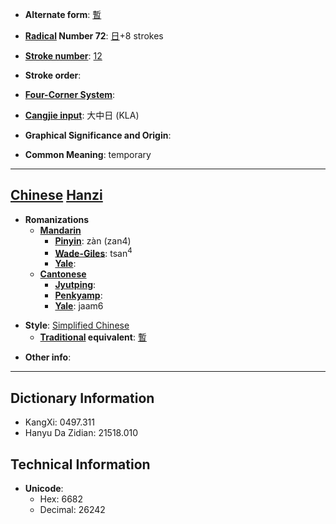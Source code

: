 * '''Alternate form''': [[暫]]

* '''[[Wiktionary:Chinese radical index| Radical]] Number 72''': [[Wiktionary:Chinese radical index 日|日]]+8 strokes

* '''[[Wiktionary:Chinese total strokes index|Stroke number]]''': [[Wiktionary:Chinese total strokes index 12|12]]

* '''Stroke order''': 

* '''[[Wiktionary:Chinese four corner index|Four-Corner System]]''': 

* '''[[Wiktionary:Chinese Cangjie index|Cangjie input]]''': 大中日 (KLA)

* '''Graphical Significance and Origin''': 

* '''Common Meaning''': temporary

----

== [[Chinese]] [[Hanzi]] ==

* '''Romanizations'''
** '''[[Mandarin]]'''
*** '''[[Pinyin]]''': zàn (zan4)
*** '''[[Wade-Giles]]''': tsan<sup>4</sup>
*** '''[[Yale]]''': 
** '''[[Cantonese]]'''
*** '''[[Jyutping]]''':
*** '''[[Penkyamp]]''': 
*** '''[[Yale]]''': jaam6

* '''Style''': [[Simplified Chinese]] 
** '''[[Traditional Chinese|Traditional]] equivalent''': [[暫]]

* '''Other info''': 

----

== Dictionary Information ==

* KangXi: 0497.311
* Hanyu Da Zidian: 21518.010

== Technical Information ==

* '''Unicode''':
** Hex: 6682
** Decimal: 26242